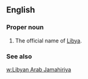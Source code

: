 ==English==

===Proper noun===
{{en-proper noun}}

# The official name of [[Libya]].

===See also===
[[w:Libyan Arab Jamahiriya]]